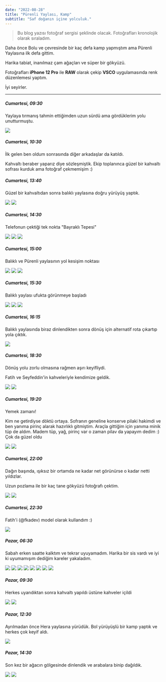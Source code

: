 ```yaml
---
date: "2022-08-28"
title: "Pürenli Yaylası, Kamp"
subtitle: "Saf doğanın içine yolculuk."
---
```


> Bu blog yazısı fotoğraf sergisi şeklinde olacak.
> Fotoğrafları kronolojik olarak sıraladım.

Daha önce Bolu ve çevresinde bir kaç defa kamp yapmıştım ama
Pürenli Yaylasına ilk defa gittim.

Harika tabiat, inanılmaz çam ağaçları ve süper bir gökyüzü.

Fotoğrafları **iPhone 12 Pro** ile **RAW** olarak çekip
**VSCO** uygulamasında renk düzenlemesi yaptım.

İyi seyirler.

---

##### Cumartesi, 09:30

Yaylaya tırmanış tahmin ettiğimden uzun sürdü ama gördüklerim yolu unutturmuştu.

<Figure2>
  <img
    src="/blog/purenli-kamp-2022/D95E23CB-F7B6-4424-8C84-06B6246C7F5F.JPG"
    width={4032}
    height={3024}
  />
</Figure2>

##### Cumartesi, 10:30

İlk gelen ben oldum sonrasında diğer arkadaşlar da katıldı.

Kahvaltı beraber yaparız diye sözleşmiştik.
Ekip toplanınca güzel bir kahvaltı sofrası kurduk ama fotoğraf çekmemişim :)

##### Cumartesi, 13:40

Güzel bir kahvaltıdan sonra balıklı yaylasına doğru yürüyüş yaptık.

<Figure2 col="sm:grid-cols-2">
  <img
    src="/blog/purenli-kamp-2022/013E2CE0-C8BC-4FED-B22C-8182344BB679.JPG"
    width={3024}
    height={4032}
  />
  <img
    src="/blog/purenli-kamp-2022/B6EF7766-D7C2-4089-AA65-15A88FBF65DA.JPG"
    width={3024}
    height={4032}
  />
</Figure2>

##### Cumartesi, 14:30

Telefonun çektiği tek nokta "Bayraklı Tepesi"

<Figure2>
  <img
    src="/blog/purenli-kamp-2022/45AB592C-F5B0-4B0D-BC05-2997CDC1D261.JPG"
    width={4032}
    height={3024}
  />
</Figure2>

<Figure2 col="sm:grid-cols-2">
  <img
    src="/blog/purenli-kamp-2022/96E69897-4AD8-4D9A-A294-37AF8D3D29A5.JPG"
    width={3024}
    height={4032}
  />
  <img
    src="/blog/purenli-kamp-2022/CD9E8CB9-D5FD-45C3-A1DF-2B224F258DED.JPG"
    width={3024}
    height={4032}
  />
</Figure2>

##### Cumartesi, 15:00

Balıklı ve Pürenli yaylasının yol kesişim noktası

<Figure2>
  <img
    src="/blog/purenli-kamp-2022/2BDEC270-97BE-4F83-9533-72792AEB3F0B.JPG"
    width={4032}
    height={3024}
  />
</Figure2>

<Figure2 col="sm:grid-cols-2">
  <img
    src="/blog/purenli-kamp-2022/3B424770-F4D8-4EAA-8CF3-3552D194AA77.JPG"
    width={3024}
    height={4032}
  />
  <img
    src="/blog/purenli-kamp-2022/9E97F4FB-D959-4BBE-95DF-749736D441BE.JPG"
    width={3024}
    height={4032}
  />
</Figure2>

##### Cumartesi, 15:30

Balıklı yaylası ufukta görünmeye başladı

<Figure2>
  <img
    src="/blog/purenli-kamp-2022/033A74D3-A905-45B9-84F8-409690169CE7.JPG"
    width={4032}
    height={3024}
  />
</Figure2>

<Figure2 col="sm:grid-cols-2">
  <img
    src="/blog/purenli-kamp-2022/A3DD19FE-E809-495B-A5A7-749984F29FB6.JPG"
    width={3024}
    height={4032}
  />
  <img
    src="/blog/purenli-kamp-2022/48273035-FC09-4CE3-BA50-D7FA79DCED97.JPG"
    width={3024}
    height={4032}
  />
</Figure2>

##### Cumartesi, 16:15

Balıklı yaylasında biraz dinlendikten sonra
dönüş için alternatif rota çıkartıp yola çıktık.

<Figure2>
  <img
    src="/blog/purenli-kamp-2022/3C220D0F-0815-4ED3-88BB-2B7CC8646E82.JPG"
    width={3024}
    height={4032}
  />
</Figure2>

##### Cumartesi, 18:30

Dönüş yolu zorlu olmasına rağmen aşırı keyifliydi.

Fatih ve Seyfeddin'in kahveleriyle kendimize geldik.

<Figure2 col="sm:grid-cols-2">
  <img
    src="/blog/purenli-kamp-2022/8A985C62-FB9A-4BD6-ACC8-2A41360FFAEB.JPG"
    width={3024}
    height={4032}
  />
  <img
    src="/blog/purenli-kamp-2022/556E140A-03F0-43EB-BB52-24D551A29841.JPG"
    width={3024}
    height={4032}
  />
</Figure2>

##### Cumartesi, 19:20

Yemek zamanı!

Kim ne getirdiyse döktü ortaya.
Sofranın geneline konserve pilaki hakimdi ve ben yanıma pirinç alarak hazırlıklı gitmiştim.
Araçla gittiğim için yanıma minik tüp de aldım.
Madem tüp, yağ, pirinç var o zaman pilav da yapayım dedim :)
Çok da güzel oldu

<Figure2 col="sm:grid-cols-2">
  <img
    src="/blog/purenli-kamp-2022/A549896F-1D5A-4477-96F4-FE0A306DE976.JPG"
    width={3024}
    height={4032}
  />
  <img
    src="/blog/purenli-kamp-2022/79306F37-0588-4C55-A1A5-57E880F64786.JPG"
    width={3024}
    height={4032}
  />
</Figure2>

##### Cumartesi, 22:00

Dağın başında, ışıksız bir ortamda ne kadar net görünürse o kadar netti yıldızlar.

Uzun pozlama ile bir kaç tane gökyüzü fotoğrafı çektim.

<Figure2 col="sm:grid-cols-2">
  <img
    src="/blog/purenli-kamp-2022/51A16709-0B2E-4919-958E-18382EF45AC3.JPG"
    width={3024}
    height={4032}
  />
  <img
    src="/blog/purenli-kamp-2022/1276BAEA-D9E4-4E46-B575-F1026E094BE5.JPG"
    width={3024}
    height={4032}
  />
</Figure2>

##### Cumartesi, 22:30

Fatih'i (@fkadev) model olarak kullandım :)

<Figure2>
  <img
    src="/blog/purenli-kamp-2022/9642426B-8917-4111-A6FF-422E05D939B2.JPG"
    width={2782}
    height={3704}
  />
</Figure2>

##### Pazar, 06:30

Sabah erken saatte kalktım ve tekrar uyuyamadım.
Harika bir sis vardı ve iyi ki uyumamışım dediğim kareler yakaladım.

<Figure2 col="sm:grid-cols-2">
  <img
    src="/blog/purenli-kamp-2022/48EEAD04-25FD-4888-97CE-464392391665.JPG"
    width={3024}
    height={4032}
  />
  <img
    src="/blog/purenli-kamp-2022/DAAFF506-6DBC-47CC-A8DC-656D2C8CFCEE.JPG"
    width={3024}
    height={4032}
  />
</Figure2>

<Figure2>
  <img
    src="/blog/purenli-kamp-2022/4B9BC4C7-BC8E-4552-9FA5-615AF2979496.JPG"
    width={4032}
    height={3024}
  />
  <img
    src="/blog/purenli-kamp-2022/4D87D0F5-2911-4403-AFAE-EE19D60F280F.JPG"
    width={4032}
    height={3024}
  />
  <img
    src="/blog/purenli-kamp-2022/D24669BC-EE72-4A38-92F1-5B3A19A24207.JPG"
    width={4032}
    height={3024}
  />
</Figure2>

<Figure2 col="sm:grid-cols-2">
  <img
    src="/blog/purenli-kamp-2022/5A632730-1C3F-44C4-B638-1153107E6640.JPG"
    width={3024}
    height={4032}
  />
  <img
    src="/blog/purenli-kamp-2022/B3DE4DC6-3866-40B8-B2E3-278C5CD9C7EF.JPG"
    width={3024}
    height={4032}
  />
</Figure2>

<Figure2>
  <img
    src="/blog/purenli-kamp-2022/A71B2CD4-09A0-4B6D-B0B3-6941AD9F4563.JPG"
    width={4032}
    height={3024}
  />
</Figure2>

##### Pazar, 09:30

Herkes uyandıktan sonra kahvaltı yapıldı üstüne kahveler içildi

<Figure2 col="sm:grid-cols-2">
  <img
    src="/blog/purenli-kamp-2022/05AF4B4B-9645-4387-8F30-CA1B88B531F0.JPG"
    width={3024}
    height={4032}
  />
  <img
    src="/blog/purenli-kamp-2022/64B09B1E-AB5A-4660-A694-C0B4C1B2BBD2.JPG"
    width={3024}
    height={4032}
  />
</Figure2>

##### Pazar, 12:30

Ayrılmadan önce Hera yaylasına yürüdük.
Bol yürüyüşlü bir kamp yaptık ve herkes çok keyif aldı.

<Figure2>
  <img
    src="/blog/purenli-kamp-2022/80DDF242-29D2-4232-89F4-01737C3BC9F9.JPG"
    width={4032}
    height={3024}
  />
</Figure2>

##### Pazar, 14:30

Son kez bir ağacın gölgesinde dinlendik ve arabalara binip dağıldık.

<Figure2 col="sm:grid-cols-2">
  <img
    src="/blog/purenli-kamp-2022/6F536328-535D-49AF-9922-0EFD44DEA668.JPG"
    width={3024}
    height={4032}
  />
  <img
    src="/blog/purenli-kamp-2022/7A87F25F-65AD-474B-AD32-740AF5DEA83E.JPG"
    width={3024}
    height={4032}
  />
</Figure2>
